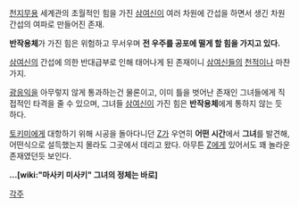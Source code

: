[[천지무용]] 세계관의 초월적인 힘을 가진 [[삼여신]]이 여러 차원에 간섭을 하면서 생긴 차원간섭의 여파로 만들어진 존재.

'''반작용체'''가 가진 힘은 위험하고 무서우며 '''전 우주를 공포에 떨게 할 힘을 가지고 있다.'''

[[삼여신]]의 간섭에 의한 반대급부로 인해 태어나게 된 존재이니 [[삼여신]]들의 [[천적]]이나 마찬가지.

[[광응익]]을 아무렇지 않게 통과하는건 물론이고, 이미 틀을 벗어난 존재인 그녀들에게 직접적인 타격을 줄 수 있으며, 그녀들 [[삼여신]]이 가진 힘은 '''반작용체'''에게 통하지 않는 듯 하다.

[[토키미]]에게 대항하기 위해 시공을 돌아다니던 [[Z]]가 우연히 '''어떤 시간'''에서 '''그녀'''를 발견해, 어떤식으로 설득했는지 몰라도 그곳에서 데리고 왔다. 아무튼 [[Z]]에게 있어서도 꽤 놀라운 존재였던듯 보인다.

'''…[wiki:"마사키 미사키" 그녀의 정체는 바로]'''

[[각주]]
